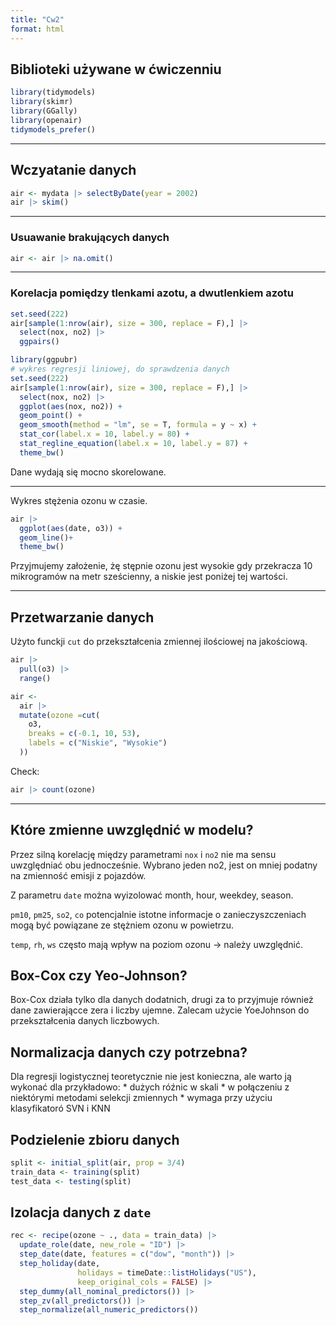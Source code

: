 ```yaml
---
title: "Cw2"
format: html
---
```


## Biblioteki używane w ćwiczenniu

```r
library(tidymodels) 
library(skimr) 
library(GGally) 
library(openair) 
tidymodels_prefer()
```

***

## Wczyatanie danych

```r
air <- mydata |> selectByDate(year = 2002)
air |> skim()
```

***

### Usuawanie brakujących danych

```r
air <- air |> na.omit()
```

***

### Korelacja pomiędzy tlenkami azotu, a dwutlenkiem azotu

```r
set.seed(222)
air[sample(1:nrow(air), size = 300, replace = F),] |> 
  select(nox, no2) |> 
  ggpairs()
```

```r
library(ggpubr)
# wykres regresji liniowej, do sprawdzenia danych 
set.seed(222)
air[sample(1:nrow(air), size = 300, replace = F),] |> 
  select(nox, no2) |> 
  ggplot(aes(nox, no2)) +
  geom_point() +
  geom_smooth(method = "lm", se = T, formula = y ~ x) + 
  stat_cor(label.x = 10, label.y = 80) + 
  stat_regline_equation(label.x = 10, label.y = 87) +
  theme_bw()
```

Dane wydają się mocno skorelowane.

***

Wykres stężenia ozonu w czasie.

```r
air |> 
  ggplot(aes(date, o3)) +
  geom_line()+
  theme_bw()
```

Przyjmujemy założenie, żę stępnie ozonu jest wysokie gdy przekracza 10 mikrogramów na metr sześcienny, a niskie jest poniżej tej wartości.

***

## Przetwarzanie danych

Użyto funckji `cut` do przekształcenia zmiennej ilościowej na jakościową.

```r
air |> 
  pull(o3) |> 
  range()
```
```r
air <- 
  air |> 
  mutate(ozone =cut(
    o3,
    breaks = c(-0.1, 10, 53),
    labels = c("Niskie", "Wysokie")
  ))
```

Check:
```r
air |> count(ozone)
```

***

## Które zmienne uwzględnić w modelu?

Przez silną korelację między parametrami `nox` i `no2` nie ma sensu uwzględniać obu jednocześnie. Wybrano jeden no2, jest on mniej podatny na zmienność emisji z pojazdów.

Z parametru `date` można wyizolować month, hour, weekdey, season.

`pm10`, `pm25`, `so2`, `co` potencjalnie istotne informacje o zanieczyszczeniach mogą być powiązane ze stężniem ozonu w powietrzu.

`temp`, `rh`, `ws` często mają wpływ na poziom ozonu -> należy uwzględnić.

## Box-Cox czy Yeo-Johnson?

Box-Cox działa tylko dla danych dodatnich, drugi za to przyjmuje również dane zawierającce zera i liczby ujemne. Zalecam użycie YoeJohnson do przekształcenia danych liczbowych.

## Normalizacja danych czy potrzebna?

Dla regresji logistycznej teoretycznie nie jest konieczna, ale warto ją wykonać dla przykładowo:
* dużych róźnic w skali
* w połączeniu z niektórymi metodami selekcji zmiennych
* wymaga przy użyciu klasyfikatoró SVN i KNN

## Podzielenie zbioru danych

```r
split <- initial_split(air, prop = 3/4)
train_data <- training(split)
test_data <- testing(split)
```

## Izolacja danych z `date`

```r
rec <- recipe(ozone ~ ., data = train_data) |>
  update_role(date, new_role = "ID") |>  
  step_date(date, features = c("dow", "month")) |>  
  step_holiday(date,
               holidays = timeDate::listHolidays("US"),  
               keep_original_cols = FALSE) |>
  step_dummy(all_nominal_predictors()) |>
  step_zv(all_predictors()) |>  
  step_normalize(all_numeric_predictors())
```

